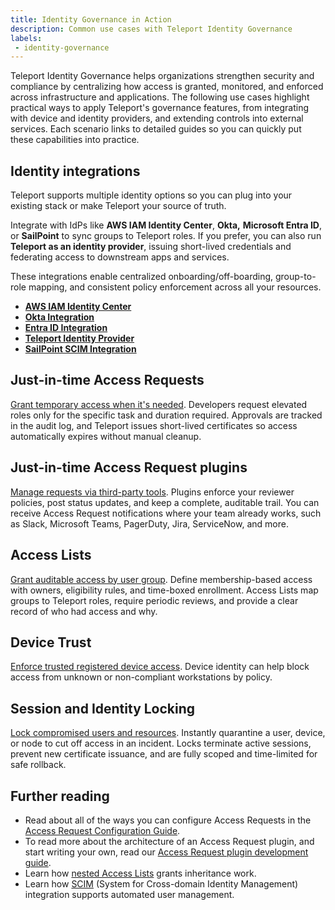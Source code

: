 ```yaml
---
title: Identity Governance in Action
description: Common use cases with Teleport Identity Governance
labels:
 - identity-governance
---
```


Teleport Identity Governance helps organizations strengthen security and compliance by centralizing 
how access is granted, monitored, and enforced across infrastructure and applications. 
The following use cases highlight practical ways to apply Teleport's governance features, from integrating 
with device and identity providers, and extending controls into external services. 
Each scenario links to detailed guides so you can quickly put these capabilities into practice.

## Identity integrations

Teleport supports multiple identity options so you can plug into your existing stack or make Teleport your source of truth. 

Integrate with IdPs like **AWS IAM Identity Center**, **Okta,** **Microsoft Entra ID**, or **SailPoint** to sync groups to Teleport roles. 
If you prefer, you can also run **Teleport as an identity provider**, issuing 
short-lived credentials and federating access to downstream apps and services. 

These integrations enable centralized onboarding/off-boarding, group-to-role mapping, and consistent policy enforcement across all your resources.

- [**AWS IAM Identity Center**](./aws-iam-identity-center/aws-iam-identity-center.mdx)
- [**Okta Integration**](./okta/okta.mdx)
- [**Entra ID Integration**](./entra-id/getting-started.mdx)
- [**Teleport Identity Provider**](./idps/idps.mdx)
- [**SailPoint SCIM Integration**](./scim/sailpoint.mdx)

## Just-in-time Access Requests

[Grant temporary access when it's needed](./access-requests/access-requests.mdx).
Developers request elevated roles only for the specific task and duration required. 
Approvals are tracked in the audit log, and Teleport issues short-lived certificates 
so access automatically expires without manual cleanup.

## Just-in-time Access Request plugins

[Manage requests via third-party tools](./access-request-plugins/access-request-plugins.mdx).
Plugins enforce your reviewer policies, post status updates, and keep a complete, auditable trail. 
You can receive Access Request notifications where your team already works, such as Slack, Microsoft Teams, PagerDuty, Jira, ServiceNow, and more.

## Access Lists

[Grant auditable access by user group](./access-lists/access-lists.mdx).
Define membership-based access with owners, eligibility rules, and time-boxed enrollment. 
Access Lists map groups to Teleport roles, require periodic reviews, and provide a clear record of who had access and why.

## Device Trust

[Enforce trusted registered device access](./device-trust/device-trust.mdx).
Device identity can help block access from unknown or non-compliant workstations by policy.

## Session and Identity Locking

[Lock compromised users and resources](./locking.mdx).
Instantly quarantine a user, device, or node to cut off access in an incident. Locks terminate active sessions, 
prevent new certificate issuance, and are fully scoped and time-limited for safe rollback.

## Further reading

- Read about all of the ways you can configure Access Requests in the 
[Access Request Configuration Guide](../identity-governance/access-requests/access-request-configuration.mdx).
- To read more about the architecture of an Access Request plugin, and start writing your own, 
read our [Access Request plugin development guide](../identity-governance/access-request-plugins/access-plugin.mdx).
- Learn how [nested Access Lists](../identity-governance/access-lists/nested-access-lists.mdx) grants inheritance work.
- Learn how [SCIM](./scim/scim.mdx) (System for Cross-domain Identity Management) integration supports automated user management.
